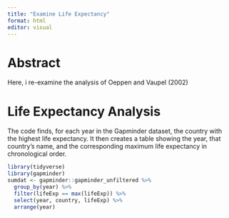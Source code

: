 ```yaml
---
title: "Examine Life Expectancy"
format: html
editor: visual
---
```




# Abstract

Here, i re-examine the analysis of Oeppen and Vaupel (2002)

# Life Expectancy Analysis


The code finds, for each year in the Gapminder dataset, the country with the highest life expectancy. It then creates a table showing the year, that country’s name, and the corresponding maximum life expectancy in chronological order.

```r
library(tidyverse)
library(gapminder)
sumdat <- gapminder::gapminder_unfiltered %>%
  group_by(year) %>%
  filter(lifeExp == max(lifeExp)) %>%
  select(year, country, lifeExp) %>%
  arrange(year)
```



